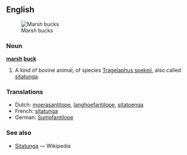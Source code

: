 ==English==

[[Image:marsh_buck.jpg|right|thumb|Marsh bucks]]

===Noun===
'''[[marsh]] [[buck]]'''
# A kind of bovine animal, of species [[Tragelaphus spekeii]], also called [[sitatunga]].


===Translations===
*Dutch: [[moerasantilope]], [[langhoefantilope]], [[sitatoenga]] 
*French: [[sitatunga]]
*German: [[Sumpfantilope]]

===See also===
* [[w:Sitatunga|Sitatunga]] — Wikipedia